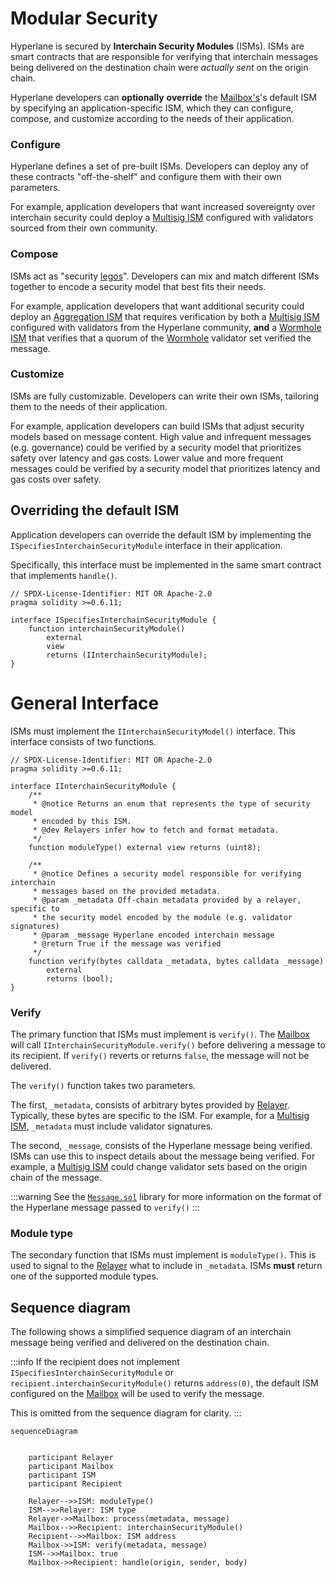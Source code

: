 # Modular Security

Hyperlane is secured by **Interchain Security Modules** (ISMs). ISMs are smart contracts that are responsible for verifying that interchain messages being delivered on the destination chain were _actually sent_ on the origin chain.

Hyperlane developers can **optionally** **override** the [Mailbox's](../mailbox.mdx)'s default ISM by specifying an application-specific ISM, which they can configure, compose, and customize according to the needs of their application.

### Configure

Hyperlane defines a set of pre-built ISMs. Developers can deploy any of these contracts "off-the-shelf" and configure them with their own parameters.

For example, application developers that want increased sovereignty over interchain security could deploy a [Multisig ISM](multisig-ISM.mdx) configured with validators sourced from their own community.

### Compose

ISMs act as "security [legos](https://en.wikipedia.org/wiki/Lego)". Developers can mix and match different ISMs together to encode a security model that best fits their needs.

For example, application developers that want additional security could deploy an [Aggregation ISM](aggregation-ISM.mdx) that requires verification by both a [Multisig ISM](multisig-ISM.mdx) configured with validators from the Hyperlane community, **and** a [Wormhole ISM](wormhole-ISM.mdx) that verifies that a quorum of the [Wormhole](https://wormhole.com/) validator set verified the message.

### Customize

ISMs are fully customizable. Developers can write their own ISMs, tailoring them to the needs of their application.

For example, application developers can build ISMs that adjust security models based on message content. High value and infrequent messages (e.g. governance) could be verified by a security model that prioritizes safety over latency and gas costs. Lower value and more frequent messages could be verified by a security model that prioritizes latency and gas costs over safety.

## Overriding the default ISM

Application developers can override the default ISM by implementing the `ISpecifiesInterchainSecurityModule` interface in their application.

Specifically, this interface must be implemented in the same smart contract that implements `handle()`.

```solidity
// SPDX-License-Identifier: MIT OR Apache-2.0
pragma solidity >=0.6.11;

interface ISpecifiesInterchainSecurityModule {
    function interchainSecurityModule()
        external
        view
        returns (IInterchainSecurityModule);
}
```

# General Interface

ISMs must implement the `IInterchainSecurityModel()` interface. This interface consists of two functions.

```solidity
// SPDX-License-Identifier: MIT OR Apache-2.0
pragma solidity >=0.6.11;

interface IInterchainSecurityModule {
    /**
     * @notice Returns an enum that represents the type of security model
     * encoded by this ISM.
     * @dev Relayers infer how to fetch and format metadata.
     */
    function moduleType() external view returns (uint8);

    /**
     * @notice Defines a security model responsible for verifying interchain
     * messages based on the provided metadata.
     * @param _metadata Off-chain metadata provided by a relayer, specific to
     * the security model encoded by the module (e.g. validator signatures)
     * @param _message Hyperlane encoded interchain message
     * @return True if the message was verified
     */
    function verify(bytes calldata _metadata, bytes calldata _message)
        external
        returns (bool);
}
```

### Verify

The primary function that ISMs must implement is `verify()`. The [Mailbox](../mailbox.mdx) will call `IInterchainSecurityModule.verify()` before delivering a message to its recipient. If `verify()` reverts or returns `false`, the message will not be delivered.

The `verify()` function takes two parameters.

The first, `_metadata`, consists of arbitrary bytes provided by [Relayer](../agents/relayer.mdx). Typically, these bytes are specific to the ISM. For example, for a [Multisig ISM](multisig-ISM.mdx), `_metadata` must include validator signatures.

The second, `_message`, consists of the Hyperlane message being verified. ISMs can use this to inspect details about the message being verified. For example, a [Multisig ISM](multisig-ISM.mdx) could change validator sets based on the origin chain of the message.

:::warning
See the [`Message.sol`](https://github.com/hyperlane-xyz/hyperlane-monorepo/blob/main/solidity/contracts/libs/Message.sol) library for more information on the format of the Hyperlane message passed to `verify()`
:::

### Module type

The secondary function that ISMs must implement is `moduleType()`. This is used to signal to the [Relayer](../agents/relayer.mdx) what to include in `_metadata`. ISMs **must** return one of the supported module types.

## Sequence diagram

The following shows a simplified sequence diagram of an interchain message being verified and delivered on the destination chain.

:::info
If the recipient does not implement `ISpecifiesInterchainSecurityModule` or `recipient.interchainSecurityModule()` returns `address(0)`, the default ISM configured on the [Mailbox](../mailbox.mdx) will be used to verify the message.

This is omitted from the sequence diagram for clarity.
:::

```mermaid
sequenceDiagram


    participant Relayer
    participant Mailbox
    participant ISM
    participant Recipient

    Relayer-->>ISM: moduleType()
    ISM-->>Relayer: ISM type
    Relayer->>Mailbox: process(metadata, message)
    Mailbox-->>Recipient: interchainSecurityModule()
    Recipient-->>Mailbox: ISM address
    Mailbox->>ISM: verify(metadata, message)
    ISM-->>Mailbox: true
    Mailbox->>Recipient: handle(origin, sender, body)

```
